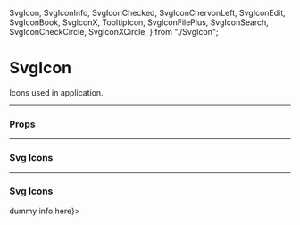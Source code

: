   SvgIcon,
  SvgIconInfo,
  SvgIconChecked,
  SvgIconChervonLeft,
  SvgIconEdit,
  SvgIconBook,
  SvgIconX,
  TooltipIcon,
  SvgIconFilePlus,
  SvgIconSearch,
  SvgIconCheckCircle,
  SvgIconXCircle,
} from "./SvgIcon";

<Meta title="UI/Icon" component={SvgIcon} />

# SvgIcon

Icons used in application.

---

### Props

<Props of={SvgIcon} />

---

### Svg Icons

<Preview>
  <Story name="Info">
    <SvgIcon>
      <SvgIconInfo />
    </SvgIcon>
  </Story>
  <Story name="Checked">
    <SvgIcon>
      <SvgIconChecked />
    </SvgIcon>
  </Story>
  <Story name="Chevron Left">
    <SvgIcon>
      <SvgIconChervonLeft />
    </SvgIcon>
  </Story>
  <Story name="Edit">
    <SvgIcon>
      <SvgIconEdit />
    </SvgIcon>
  </Story>
  <Story name="Book">
    <SvgIcon>
      <SvgIconBook />
    </SvgIcon>
  </Story>
  <Story name="X">
    <SvgIcon>
      <SvgIconX />
    </SvgIcon>
  </Story>
  <Story name="File Plus">
    <SvgIcon>
      <SvgIconFilePlus />
    </SvgIcon>
  </Story>
  <Story name="Search">
    <SvgIcon>
      <SvgIconSearch />
    </SvgIcon>
  </Story>
  <Story name="CheckCircle">
    <SvgIcon>
      <SvgIconCheckCircle />
    </SvgIcon>
  </Story>
  <Story name="XCircle">
    <SvgIcon>
      <SvgIconXCircle />
    </SvgIcon>
  </Story>
</Preview>

---

### Svg Icons

<Preview>
  <Story name="TooltipIcon">
    <TooltipIcon cssClass="feather-info" content={<>dummy info here</>}>
      <SvgIconInfo />
    </TooltipIcon>
  </Story>
</Preview>
